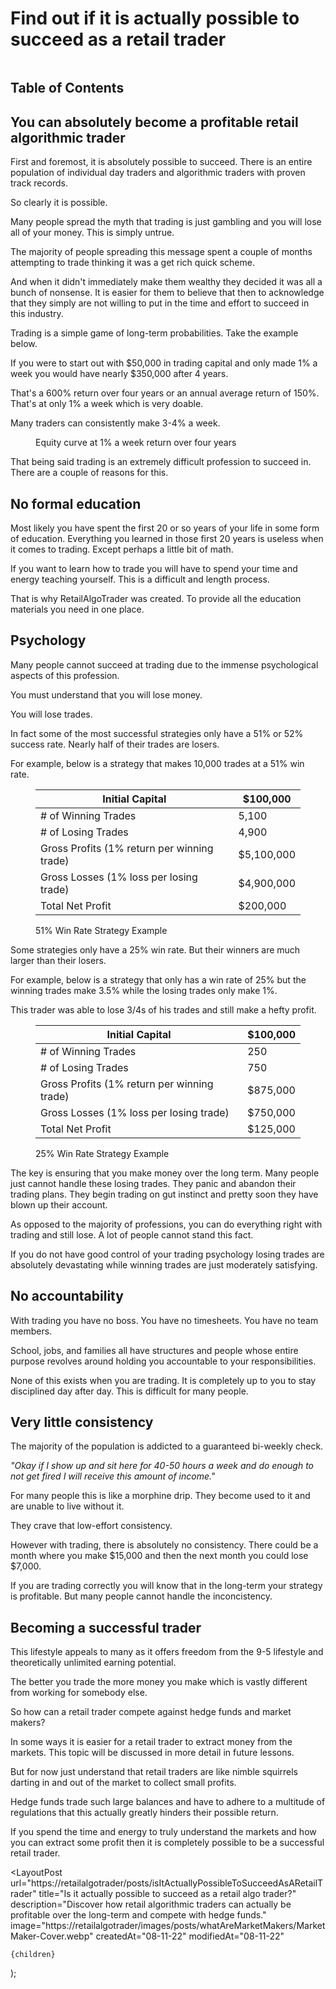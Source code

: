 
# Find out if it is actually possible to succeed as a retail trader

<figure>
  <Image
    src="/images/posts/possibleToSucceedAsRetailTrader/banner.webp"
    className="rounded"
    height={1376}
    width={2179}
    alt=""
  />
</figure>

## Table of Contents

## You can absolutely become a profitable retail algorithmic trader

First and foremost, it is absolutely possible to succeed. There is an entire population of individual day traders and
algorithmic traders with proven track records.

So clearly it is possible.

<CallToAction />

Many people spread the myth that trading is just gambling and you will lose all of your money. This is simply untrue.

The majority of people spreading this message spent a couple of months attempting to trade thinking it was a get rich quick
scheme.

And when it didn't immediately make them wealthy they decided it was all a bunch of nonsense. It is easier for them to believe
that then to acknowledge that they simply are not willing to put in the time and effort to succeed in this industry.

Trading is a simple game of long-term probabilities. Take the example below.

If you were to start out with $50,000 in trading capital and only made 1% a week you would have nearly $350,000 after 4 years.

That's a 600% return over four years or an annual average return of 150%. That's at only 1% a week which is very doable.

Many traders can consistently make 3-4% a week.

<figure>
  <Image
    src="/images/posts/possibleToSucceedAsRetailTrader/equityCurve.webp"
    height={650}
    width={1024}
    alt=""
  />
  <figcaption>Equity curve at 1% a week return over four years</figcaption>
</figure>

That being said trading is an extremely difficult profession to succeed in. There are a couple of reasons for this.

## No formal education

Most likely you have spent the first 20 or so years of your life in some form of education. Everything you learned in those
first 20 years is useless when it comes to trading. Except perhaps a little bit of math.

If you want to learn how to trade you will have to spend your time and energy teaching yourself. This is a difficult and
length process.

That is why RetailAlgoTrader was created. To provide all the education materials you need in one place.

## Psychology

Many people cannot succeed at trading due to the immense psychological aspects of this profession.

You must understand that you will lose money.

You will lose trades.

In fact some of the most successful strategies only have a 51% or 52% success rate. Nearly half of their trades are losers.

For example, below is a strategy that makes 10,000 trades at a 51% win rate.

<figure>

| Initial Capital                             | $100,000   |
| ------------------------------------------- | ---------- |
| # of Winning Trades                         | 5,100      |
| # of Losing Trades                          | 4,900      |
| Gross Profits (1% return per winning trade) | $5,100,000 |
| Gross Losses (1% loss per losing trade)     | $4,900,000 |
| Total Net Profit                            | $200,000   |

  <figcaption>51% Win Rate Strategy Example</figcaption>
</figure>

Some strategies only have a 25% win rate. But their winners are much larger than their losers.

For example, below is a strategy that only has a win rate of 25% but the winning trades make 3.5% while the losing trades only make 1%.

This trader was able to lose 3/4s of his trades and still make a hefty profit.

<figure>

| Initial Capital                             | $100,000 |
| ------------------------------------------- | -------- |
| # of Winning Trades                         | 250      |
| # of Losing Trades                          | 750      |
| Gross Profits (1% return per winning trade) | $875,000 |
| Gross Losses (1% loss per losing trade)     | $750,000 |
| Total Net Profit                            | $125,000 |

  <figcaption>25% Win Rate Strategy Example</figcaption>
</figure>

The key is ensuring that you make money over the long term. Many people just cannot handle these losing trades. They panic
and abandon their trading plans. They begin trading on gut instinct and pretty soon they have blown up their account.

As opposed to the majority of professions, you can do everything right with trading and still lose. A lot of people cannot
stand this fact.

If you do not have good control of your trading psychology losing trades are absolutely devastating while winning trades are
just moderately satisfying.

## No accountability

With trading you have no boss. You have no timesheets. You have no team members.

School, jobs, and families all have structures and people whose entire purpose revolves around holding you accountable to your
responsibilities.

None of this exists when you are trading. It is completely up to you to stay disciplined day after day. This is difficult for
many people.

## Very little consistency

The majority of the population is addicted to a guaranteed bi-weekly check.

_"Okay if I show up and sit here for 40-50 hours a week and do enough to not get fired I will receive this amount of income."_

For many people this is like a morphine drip. They become used to it and are unable to live without it.

They crave that low-effort consistency.

However with trading, there is absolutely no consistency. There could be a month where you make $15,000 and then the next month
you could lose $7,000.

If you are trading correctly you will know that in the long-term your strategy is profitable. But many people cannot handle the
inconcistency.

## Becoming a successful trader

This lifestyle appeals to many as it offers freedom from the 9-5 lifestyle and theoretically unlimited earning potential.

The better you trade the more money you make which is vastly different from working for somebody else.

So how can a retail trader compete against hedge funds and market makers?

In some ways it is easier for a retail trader to extract money from the markets. This topic will be discussed in more detail
in future lessons.

But for now just understand that retail traders are like nimble squirrels darting in and out of the market to collect small
profits.

Hedge funds trade such large balances and have to adhere to a multitude of regulations that this actually greatly hinders
their possible return.

<CallToAction />

If you spend the time and energy to truly understand the markets and how you can extract some profit then it is completely
possible to be a successful retail trader.

  <LayoutPost
    url="https://retailalgotrader/posts/isItActuallyPossibleToSucceedAsARetailTrader"
    title="Is it actually possible to succeed as a retail algo trader?"
    description="Discover how retail algorithmic traders can actually be profitable over the long-term and compete with 
      hedge funds."
    image="https://retailalgotrader/images/posts/whatAreMarketMakers/MarketMaker-Cover.webp"
    createdAt="08-11-22"
    modifiedAt="08-11-22"
  >
    {children}
  </LayoutPost>
);
